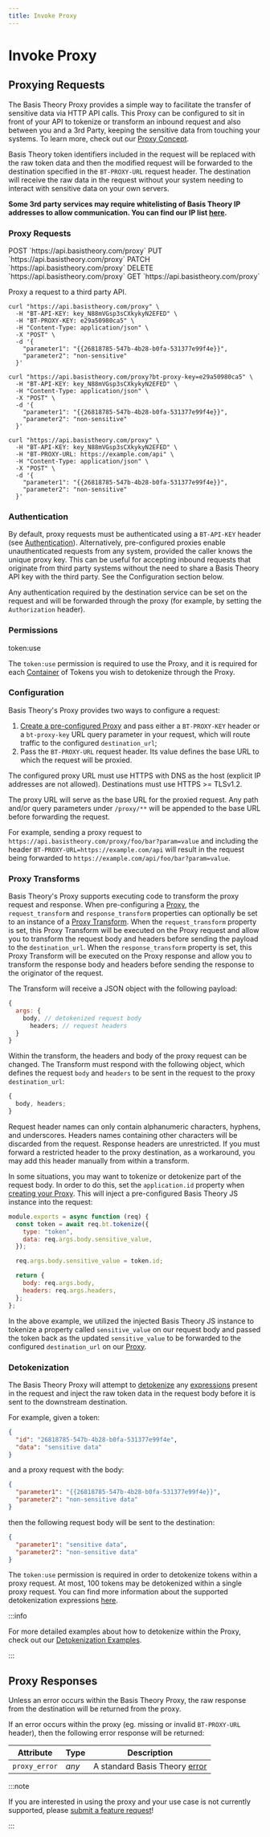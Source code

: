 ```yaml
---
title: Invoke Proxy
---
```


# Invoke Proxy

## Proxying Requests

The Basis Theory Proxy provides a simple way to facilitate the transfer of sensitive data via HTTP API calls. This Proxy can be configured to sit in front of your API to tokenize or transform an inbound request and also between you and a 3rd Party, keeping the sensitive data from touching your systems. To learn more, check out our [Proxy Concept](/docs/concepts/what-is-the-proxy/).

Basis Theory token identifiers included in the request will be replaced with the raw token data and then the modified request will be forwarded to the destination specified in the `BT-PROXY-URL` request header. The destination will receive the raw data in the request without your system needing to interact with sensitive data on your own servers.

**Some 3rd party services may require whitelisting of Basis Theory IP addresses to allow communication. You can find our IP list [here](/docs/api/ip-addresses).**

### Proxy Requests

<span class="http-method post">
  <span class="method-wrapper">
    <span class="box-method">POST</span>
  </span>
  `https://api.basistheory.com/proxy`
</span>

<span class="http-method put">
  <span class="method-wrapper">
    <span class="box-method">PUT</span>
  </span>
  `https://api.basistheory.com/proxy`
</span>

<span class="http-method patch">
  <span class="method-wrapper">
    <span class="box-method">PATCH</span>
  </span>
  `https://api.basistheory.com/proxy`
</span>

<span class="http-method delete">
  <span class="method-wrapper">
    <span class="box-method">DELETE</span>
  </span>
  `https://api.basistheory.com/proxy`
</span>

<span class="http-method get">
  <span class="method-wrapper">
    <span class="box-method">GET</span>
  </span>
  `https://api.basistheory.com/proxy`
</span>

Proxy a request to a third party API.

```shell title="Request with 'BT-PROXY-KEY' header"
curl "https://api.basistheory.com/proxy" \
  -H "BT-API-KEY: key_N88mVGsp3sCXkykyN2EFED" \
  -H "BT-PROXY-KEY: e29a50980ca5" \
  -H "Content-Type: application/json" \
  -X "POST" \
  -d '{
    "parameter1": "{{26818785-547b-4b28-b0fa-531377e99f4e}}",
    "parameter2": "non-sensitive"
  }'
```

```shell title="Request with 'bt-proxy-key' query param"
curl "https://api.basistheory.com/proxy?bt-proxy-key=e29a50980ca5" \
  -H "BT-API-KEY: key_N88mVGsp3sCXkykyN2EFED" \
  -H "Content-Type: application/json" \
  -X "POST" \
  -d '{
    "parameter1": "{{26818785-547b-4b28-b0fa-531377e99f4e}}",
    "parameter2": "non-sensitive"
  }'
```

```shell title="Request with 'BT-PROXY-URL' header"
curl "https://api.basistheory.com/proxy" \
  -H "BT-API-KEY: key_N88mVGsp3sCXkykyN2EFED" \
  -H "BT-PROXY-URL: https://example.com/api" \
  -H "Content-Type: application/json" \
  -X "POST" \
  -d '{
    "parameter1": "{{26818785-547b-4b28-b0fa-531377e99f4e}}",
    "parameter2": "non-sensitive"
  }'
```

### Authentication

By default, proxy requests must be authenticated using a `BT-API-KEY` header (see [Authentication](/docs/api/authentication)).
Alternatively, pre-configured proxies enable unauthenticated requests from any system, provided the caller knows the unique proxy key. This can be useful for accepting inbound requests that originate from third party systems without the need to share a Basis Theory API key with the third party. See the Configuration section below.

Any authentication required by the destination service can be set on the request and will be forwarded through the proxy
(for example, by setting the `Authorization` header).

### Permissions

<p class="scopes">
  <span class="scope">token:use</span>
</p>

The `token:use` permission is required to use the Proxy, and it is required for each
[Container](/docs/concepts/what-are-containers) of Tokens you wish to detokenize through the Proxy.

### Configuration

Basis Theory's Proxy provides two ways to configure a request:

1. [Create a pre-configured Proxy](/docs/api/proxies#create-a-proxy) and pass either a `BT-PROXY-KEY` header or a `bt-proxy-key` URL query parameter in your request, which will route traffic to the configured `destination_url`;
2. Pass the `BT-PROXY-URL` request header. Its value defines the base URL to which the request will be proxied.

The configured proxy URL must use HTTPS with DNS as the host (explicit IP addresses are not allowed). Destinations must use HTTPS >= TLSv1.2.

The proxy URL will serve as the base URL for the proxied request. Any path and/or query parameters under `/proxy/**` will be appended to the base URL before forwarding the request.

For example, sending a proxy request to `https://api.basistheory.com/proxy/foo/bar?param=value` and including the header `BT-PROXY-URL=https://example.com/api` will result in the request being forwarded to `https://example.com/api/foo/bar?param=value`.

### Proxy Transforms

Basis Theory's Proxy supports executing code to transform the proxy request and response. When pre-configuring a [Proxy](/docs/api/proxies#create-a-proxy), the `request_transform` and `response_transform` properties can optionally be set to an instance of a [Proxy Transform](/docs/api/proxies#proxy-transform-object). When the `request_transform` property is set, this Proxy Transform will be executed on the Proxy request and allow you to transform the request body and headers before sending the payload to the `destination_url`. When the `response_transform` property is set, this Proxy Transform will be executed on the Proxy response and allow you to transform the response body and headers before sending the response to the originator of the request.

The Transform will receive a JSON object with the following payload:

```js
{
  args: {
    body, // detokenized request body
      headers; // request headers
  }
}
```

Within the transform, the headers and body of the proxy request can be changed.
The Transform must respond with the following object, which defines the request `body` and `headers` to be sent in the request to the proxy `destination_url`:

```js
{
  body, headers;
}
```

<aside class="notice">
  <span>
    Request header names can only contain alphanumeric characters, hyphens, and
    underscores. Headers names containing other characters will be discarded
    from the request. Response headers are unrestricted. If you must forward a
    restricted header to the proxy destination, as a workaround, you may add
    this header manually from within a transform.
  </span>
</aside>

In some situations, you may want to tokenize or detokenize part of the request body. In order to do this, set the `application.id` property when [creating your Proxy](/docs/api/proxies#create-a-proxy). This will inject a pre-configured Basis Theory JS instance into the request:

```js
module.exports = async function (req) {
  const token = await req.bt.tokenize({
    type: "token",
    data: req.args.body.sensitive_value,
  });

  req.args.body.sensitive_value = token.id;

  return {
    body: req.args.body,
    headers: req.args.headers,
  };
};
```

In the above example, we utilized the injected Basis Theory JS instance to tokenize a property called `sensitive_value` on our request body and passed the token back as the updated `sensitive_value` to be forwarded to the configured `destination_url` on our [Proxy](#proxies).

### Detokenization

The Basis Theory Proxy will attempt to [detokenize](/docs/expressions/detokenization) any [expressions](/docs/expressions/) present in the request and inject the raw token data in the request body before it is sent to the downstream destination.

For example, given a token:

```json
{
  "id": "26818785-547b-4b28-b0fa-531377e99f4e",
  "data": "sensitive data"
}
```

and a proxy request with the body:

```json
{
  "parameter1": "{{26818785-547b-4b28-b0fa-531377e99f4e}}",
  "parameter2": "non-sensitive data"
}
```

then the following request body will be sent to the destination:

```json
{
  "parameter1": "sensitive data",
  "parameter2": "non-sensitive data"
}
```

The `token:use` permission is required in order to detokenize tokens within a proxy request.
At most, 100 tokens may be detokenized within a single proxy request. You can find more information about the supported detokenization expressions [here](/docs/expressions/detokenization).

:::info

For more detailed examples about how to detokenize within the Proxy, check out our [Detokenization Examples](/docs/expressions/detokenization#examples).

:::

<aside class="notice">
  <span></span>
</aside>

## Proxy Responses

Unless an error occurs within the Basis Theory Proxy, the raw response from the destination will be returned from the proxy.

If an error occurs within the proxy (eg. missing or invalid `BT-PROXY-URL` header), then the following error response will be returned:

| Attribute     | Type  | Description                              |
| ------------- | ----- | ---------------------------------------- |
| `proxy_error` | _any_ | A standard Basis Theory [error](#errors) |

:::note

If you are interested in using the proxy and your use case is not currently supported, please [submit a feature request](mailto:support@basistheory.com?subject=Proxy%20Feature%20Request)!

:::
